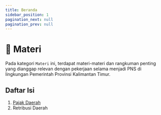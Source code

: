```yaml
---
title: Beranda
sidebar_position: 1
pagination_next: null
pagination_prev: null
---
```


# 📖 Materi

Pada kategori ```Materi``` ini, terdapat materi-materi dan rangkuman penting yang dianggap relevan dengan pekerjaan selama menjadi PNS di lingkungan Pemerintah Provinsi Kalimantan Timur.

## Daftar Isi
1. [Pajak Daerah](/docs/pajak-daerah/pengertian)
2. Retribusi Daerah